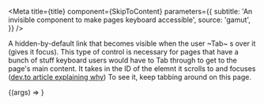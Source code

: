 
<Meta
  title={title}
  component={SkipToContent}
  parameters={{
    subtitle: 'An invisible component to make pages keyboard accessible',
    source: 'gamut',
  }}
/>

A hidden-by-default link that becomes visible when the user ~Tab~
s over it (gives it focus). This type of control is necessary for pages
that have a bunch of stuff keyboard users would have to Tab through to get
to the page's main content. It takes in the ID of the elemnt it scrolls to
and focuses ([dev.to article explaining why](https://dev.to/robdodson/managing-focus-64l))
To see it, keep tabbing around on this page.

<Canvas>
  <Story name="SkipToContent">
    {(args) => <SkipToContent contentId="example" />}
  </Story>
</Canvas>

<Props story="SkipToContent" />
